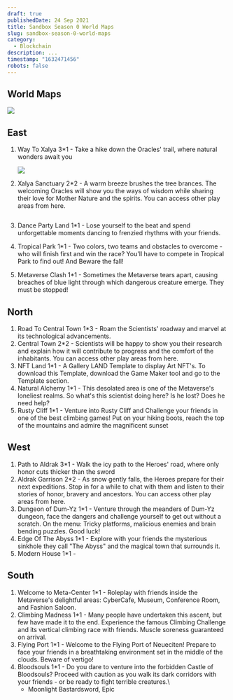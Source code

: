 ```yaml
---
draft: true
publishedDate: 24 Sep 2021
title: Sandbox Season 0 World Maps
slug: sandbox-season-0-world-maps
category:
  - Blockchain
description: ...
timestamp: "1632471456"
robots: false
---
```

## World Maps

![](https://res.cloudinary.com/beforeifly/image/upload/v1632471632/anaecha.com/posts/sandbox-ss0-world-maps-opt_y0ydlu.jpg)

## East

1. Way To Xalya 3*1 - Take a hike down the Oracles' trail, where natural wonders await you

   ![](https://res.cloudinary.com/beforeifly/image/upload/v1632472072/anaecha.com/posts/n1_ye6vs0.png)
2. Xalya Sanctuary 2*2 - A warm breeze brushes the tree brances. The welcoming Oracles will show you the ways of wisdom while sharing their love for Mother Nature and the spirits. You can access other play areas from here.

   ![]()
3. Dance Party Land 1*1 - Lose yourself to the beat and spend unforgettable moments dancing to frenzied rhythms with your friends.
4. Tropical Park 1*1 - Two colors, two teams and obstacles to overcome - who will finish first and win the race? You'll have to compete in Tropical Park to find out! And Beware the fall!
5. Metaverse Clash 1*1 - Sometimes the Metaverse tears apart, causing breaches of blue light through which dangerous creature emerge. They must be stopped!

## North

1. Road To Central Town 1*3 - Roam the Scientists' roadway and marvel at its technological advancements.
2. Central Town 2*2 - Scientists will be happy to show you their research and explain how it will contribute to progress and the comfort of the inhabitants. You can access other play areas from here.
3. NFT Land 1*1 - A Gallery LAND Template to display Art NFT's. To download this Template, download the Game Maker tool and go to the Template section.
4. Natural Alchemy 1*1 - This desolated area is one of the Metaverse's loneliest realms. So what's this scientist doing here? Is he lost? Does he need help?
5. Rusty Cliff 1*1 - Venture into Rusty Cliff and Challenge your friends in one of the best climbing games! Put on your hiking boots, reach the top of the mountains and admire the magnificent sunset

## West 

1. Path to Aldrak 3*1 - Walk the icy path to the Heroes' road, where only honor cuts thicker than the sword
2. Aldrak Garrison 2*2 - As snow gently falls, the Heroes prepare for their next expeditions. Stop in for a while to chat with them and listen to their stories of honor, bravery and ancestors. You can access other play areas from here.
3. Dungeon of Dum-Yz 1*1 - Venture through the meanders of Dum-Yz dungeon, face the dangers and challenge yourself to get out without a scratch. On the menu: Tricky platforms, malicious enemies and brain bending puzzles. Good luck!
4. Edge Of The Abyss 1*1 - Explore with your friends the mysterious sinkhole they call "The Abyss" and the magical town that surrounds it.
5. Modern House 1*1 - 

## South

1. Welcome to Meta-Center 1*1 - Roleplay with friends inside the Metaverse's delightful areas: CyberCafe, Museum, Conference Room, and Fashion Saloon.
2. Climbing Madness 1*1 - Many people have undertaken this ascent, but few have made it to the end. Experience the famous Climbing Challenge and its vertical climbing race with friends. Muscle soreness guaranteed on arrival.
3. Flying Port 1*1 - Welcome to the Flying Port of Neueciten! Prepare to face your friends in a breathtaking environment set in the middle of the clouds. Beware of vertigo!
4. Bloodsouls 1*1 - Do you dare to venture into the forbidden Castle of Bloodsouls? Proceed with caution as you walk its dark corridors with your friends - or be ready to fight terrible creatures.\
   - Moonlight Bastardsword, Epic